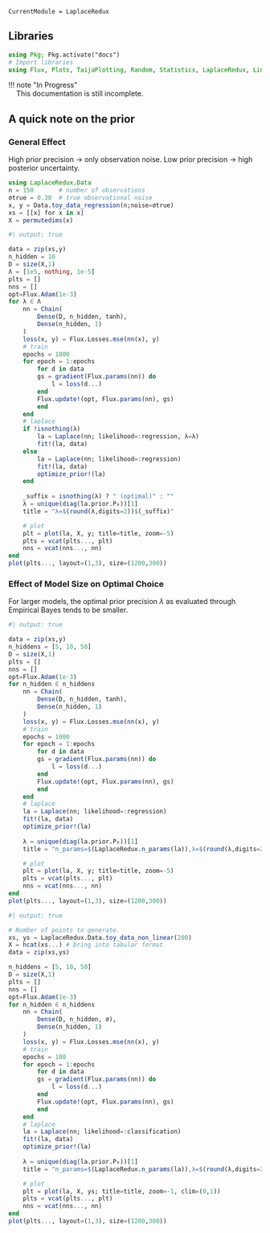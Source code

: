 ```@meta
CurrentModule = LaplaceRedux
```
## Libraries

```julia

using Pkg; Pkg.activate("docs")
# Import libraries
using Flux, Plots, TaijaPlotting, Random, Statistics, LaplaceRedux, LinearAlgebra
```

| !!! note \"In Progress\"
|     This documentation is still incomplete. 

## A quick note on the prior 

### General Effect

High prior precision $\rightarrow$ only observation noise. Low prior precision $\rightarrow$ high posterior uncertainty.

```julia
using LaplaceRedux.Data
n = 150       # number of observations
σtrue = 0.30  # true observational noise
x, y = Data.toy_data_regression(n;noise=σtrue)
xs = [[x] for x in x]
X = permutedims(x)
```


```julia
#| output: true

data = zip(xs,y)
n_hidden = 10
D = size(X,1)
Λ = [1e5, nothing, 1e-5]
plts = []
nns = []
opt=Flux.Adam(1e-3)
for λ ∈ Λ
    nn = Chain(
        Dense(D, n_hidden, tanh),
        Dense(n_hidden, 1)
    )  
    loss(x, y) = Flux.Losses.mse(nn(x), y)
    # train
    epochs = 1000
    for epoch = 1:epochs
        for d in data
        gs = gradient(Flux.params(nn)) do
            l = loss(d...)
        end
        Flux.update!(opt, Flux.params(nn), gs)
        end
    end
    # laplace
    if !isnothing(λ)
        la = Laplace(nn; likelihood=:regression, λ=λ)
        fit!(la, data)  
    else
        la = Laplace(nn; likelihood=:regression)
        fit!(la, data)  
        optimize_prior!(la)
    end
    
    _suffix = isnothing(λ) ? " (optimal)" : ""
    λ = unique(diag(la.prior.P₀))[1]
    title = "λ=$(round(λ,digits=2))$(_suffix)"

    # plot 
    plt = plot(la, X, y; title=title, zoom=-5)
    plts = vcat(plts..., plt)
    nns = vcat(nns..., nn)
end
plot(plts..., layout=(1,3), size=(1200,300))
```


### Effect of Model Size on Optimal Choice

For larger models, the optimal prior precision $\lambda$ as evaluated through Empirical Bayes tends to be smaller.

```julia
#| output: true

data = zip(xs,y)
n_hiddens = [5, 10, 50]
D = size(X,1)
plts = []
nns = []
opt=Flux.Adam(1e-3)
for n_hidden ∈ n_hiddens
    nn = Chain(
        Dense(D, n_hidden, tanh),
        Dense(n_hidden, 1)
    )  
    loss(x, y) = Flux.Losses.mse(nn(x), y)
    # train
    epochs = 1000
    for epoch = 1:epochs
        for d in data
        gs = gradient(Flux.params(nn)) do
            l = loss(d...)
        end
        Flux.update!(opt, Flux.params(nn), gs)
        end
    end
    # laplace
    la = Laplace(nn; likelihood=:regression)
    fit!(la, data)  
    optimize_prior!(la)
    
    λ = unique(diag(la.prior.P₀))[1]
    title = "n_params=$(LaplaceRedux.n_params(la)),λ=$(round(λ,digits=2))"

    # plot 
    plt = plot(la, X, y; title=title, zoom=-5)
    plts = vcat(plts..., plt)
    nns = vcat(nns..., nn)
end
plot(plts..., layout=(1,3), size=(1200,300))
```


```julia
#| output: true

# Number of points to generate.
xs, ys = LaplaceRedux.Data.toy_data_non_linear(200)
X = hcat(xs...) # bring into tabular format
data = zip(xs,ys)

n_hiddens = [5, 10, 50]
D = size(X,1)
plts = []
nns = []
opt=Flux.Adam(1e-3)
for n_hidden ∈ n_hiddens
    nn = Chain(
        Dense(D, n_hidden, σ),
        Dense(n_hidden, 1)
    )  
    loss(x, y) = Flux.Losses.mse(nn(x), y)
    # train
    epochs = 100
    for epoch = 1:epochs
        for d in data
        gs = gradient(Flux.params(nn)) do
            l = loss(d...)
        end
        Flux.update!(opt, Flux.params(nn), gs)
        end
    end
    # laplace
    la = Laplace(nn; likelihood=:classification)
    fit!(la, data)  
    optimize_prior!(la)
    
    λ = unique(diag(la.prior.P₀))[1]
    title = "n_params=$(LaplaceRedux.n_params(la)),λ=$(round(λ,digits=2))"

    # plot 
    plt = plot(la, X, ys; title=title, zoom=-1, clim=(0,1))
    plts = vcat(plts..., plt)
    nns = vcat(nns..., nn)
end
plot(plts..., layout=(1,3), size=(1200,300))
```